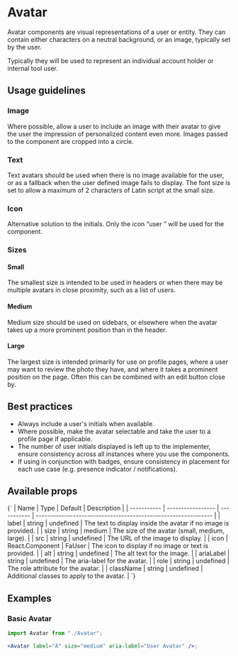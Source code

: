 
<Meta of={AvatarStories} />

# Avatar

Avatar components are visual representations of a user or entity. They can contain either characters on a neutral background, or an image, typically set by the user.

Typically they will be used to represent an individual account holder or internal tool user.

## Usage guidelines

<Canvas>
  <Story name="Default">
    <AvatarStories.Default />
  </Story>
</Canvas>

### Image

Where possible, allow a user to include an image with their avatar to give the user the impression of personalized content even more. Images passed to the component are cropped into a circle.

### Text

Text avatars should be used when there is no image available for the user, or as a fallback when the user defined image fails to display. The font size is set to allow a maximum of 2 characters of Latin script at the small size.

### Icon

Alternative solution to the initials. Only the icon “user ” will be used for the component.

### Sizes

#### Small

The smallest size is intended to be used in headers or when there may be multiple avatars in close proximity, such as a list of users.

#### Medium

Medium size should be used on sidebars, or elsewhere when the avatar takes up a more prominent position than in the header.

#### Large

The largest size is intended primarily for use on profile pages, where a user may want to review the photo they have, and where it takes a prominent position on the page. Often this can be combined with an edit button close by.

## Best practices

- Always include a user's initials when available.
- Where possible, make the avatar selectable and take the user to a profile page if applicable.
- The number of user initials displayed is left up to the implementer, ensure consistency across all instances where you use the components.
- If using in conjunction with badges, ensure consistency in placement for each use case (e.g. presence indicator / notifications).

## Available props

<Markdown>
  {`
| Name        | Type              | Default     | Description                                                    |
| ----------- | ----------------- | ----------- | -------------------------------------------------------------- |
| label     | string          | undefined | The text to display inside the avatar if no image is provided. |
| size      | string          | medium  | The size of the avatar (small, medium, large).     |
| src       | string          | undefined | The URL of the image to display.                               |
| icon      | React.Component | FaUser    | The icon to display if no image or text is provided.           |
| alt       | string          | undefined | The alt text for the image.                                    |
| ariaLabel | string          | undefined | The aria-label for the avatar.                                 |
| role      | string          | undefined | The role attribute for the avatar.                             |
| className | string          | undefined | Additional classes to apply to the avatar.                     |
`}
</Markdown>

## Examples

### Basic Avatar

```jsx
import Avatar from "./Avatar";

<Avatar label="A" size="medium" aria-label="User Avatar" />;
```
